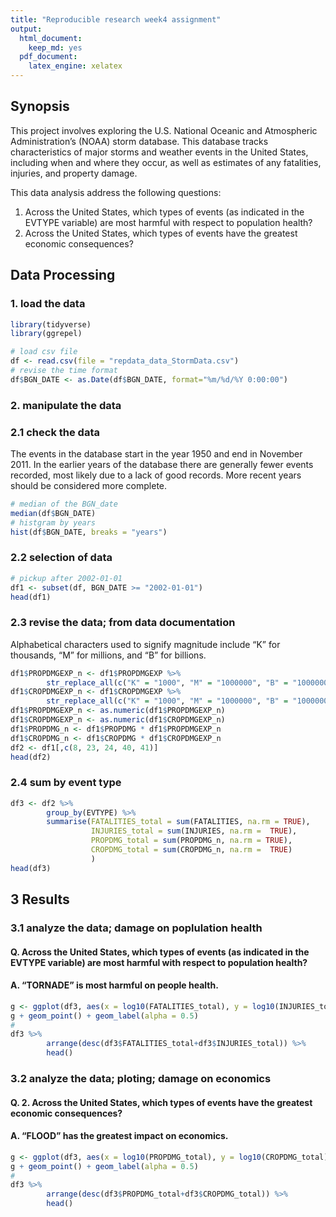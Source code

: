 ```yaml
---
title: "Reproducible research week4 assignment"
output:
  html_document:
    keep_md: yes
  pdf_document:
    latex_engine: xelatex
---
```


## Synopsis
This project involves exploring the U.S. National Oceanic and Atmospheric Administration's (NOAA) storm database. This database tracks characteristics of major storms and weather events in the United States, including when and where they occur, as well as estimates of any fatalities, injuries, and property damage.

This data analysis address the following questions:

1. Across the United States, which types of events (as indicated in the EVTYPE variable) are most harmful with respect to population health?
2. Across the United States, which types of events have the greatest economic consequences?

## Data Processing
### 1. load the data
```r
library(tidyverse)
library(ggrepel)

# load csv file
df <- read.csv(file = "repdata_data_StormData.csv")
# revise the time format
df$BGN_DATE <- as.Date(df$BGN_DATE, format="%m/%d/%Y 0:00:00")
```

### 2. manipulate the data
### 2.1 check the data
The events in the database start in the year 1950 and end in November 2011. In the earlier years of the database there are generally fewer events recorded, most likely due to a lack of good records. More recent years should be considered more complete.
```r
# median of the BGN_date
median(df$BGN_DATE)
# histgram by years
hist(df$BGN_DATE, breaks = "years")
```

### 2.2 selection of data
```r
# pickup after 2002-01-01
df1 <- subset(df, BGN_DATE >= "2002-01-01")
head(df1)
```

### 2.3 revise the data; from data documentation
Alphabetical characters used to signify magnitude include “K” for thousands, “M” for millions, and “B” for billions.
```r
df1$PROPDMGEXP_n <- df1$PROPDMGEXP %>%
        str_replace_all(c("K" = "1000", "M" = "1000000", "B" = "1000000000"))
df1$CROPDMGEXP_n <- df1$CROPDMGEXP %>%
        str_replace_all(c("K" = "1000", "M" = "1000000", "B" = "1000000000"))
df1$PROPDMGEXP_n <- as.numeric(df1$PROPDMGEXP_n)
df1$CROPDMGEXP_n <- as.numeric(df1$CROPDMGEXP_n)
df1$PROPDMG_n <- df1$PROPDMG * df1$PROPDMGEXP_n
df1$CROPDMG_n <- df1$CROPDMG * df1$CROPDMGEXP_n
df2 <- df1[,c(8, 23, 24, 40, 41)]
head(df2)
```

### 2.4 sum by event type
```r
df3 <- df2 %>%
        group_by(EVTYPE) %>%
        summarise(FATALITIES_total = sum(FATALITIES, na.rm = TRUE),
                  INJURIES_total = sum(INJURIES, na.rm =  TRUE),
                  PROPDMG_total = sum(PROPDMG_n, na.rm = TRUE),
                  CROPDMG_total = sum(CROPDMG_n, na.rm =  TRUE)
                  )
head(df3)
```

## 3 Results
### 3.1 analyze the data; damage on poplulation health
#### Q. Across the United States, which types of events (as indicated in the EVTYPE variable) are most harmful with respect to population health?
#### A. "TORNADE" is most harmful on people health.
```r
g <- ggplot(df3, aes(x = log10(FATALITIES_total), y = log10(INJURIES_total), label = EVTYPE))
g + geom_point() + geom_label(alpha = 0.5)
# 
df3 %>%
        arrange(desc(df3$FATALITIES_total+df3$INJURIES_total)) %>%
        head()
```

### 3.2 analyze the data; ploting; damage on economics
#### Q. 2. Across the United States, which types of events have the greatest economic consequences?
#### A. "FLOOD" has the greatest impact on economics.
```r
g <- ggplot(df3, aes(x = log10(PROPDMG_total), y = log10(CROPDMG_total), label = EVTYPE))
g + geom_point() + geom_label(alpha = 0.5)
#
df3 %>%
        arrange(desc(df3$PROPDMG_total+df3$CROPDMG_total)) %>%
        head()
```